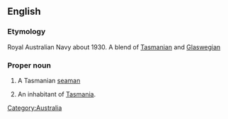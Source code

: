 ==English==

===Etymology===
Royal Australian Navy about 1930.  A blend of [[Tasmanian]] and [[Glaswegian]]

===Proper noun===
{{en-proper noun|s}}

# A Tasmanian [[seaman]]
# {{Australia|jocular|sometimes|_|derogatory}} An inhabitant of [[Tasmania]].

[[Category:Australia]]